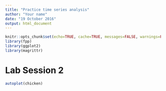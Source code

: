 ```yaml
---
title: "Practice time series analysis"
author: "Your name"
date: "19 October 2016"
output: html_document
---
```


```r
knitr::opts_chunk$set(echo=TRUE, cache=TRUE, messages=FALSE, warnings=FALSE)
library(fpp)
library(ggplot2)
library(magrittr)
```

# Lab Session 2

```r
autoplot(chicken)
```

